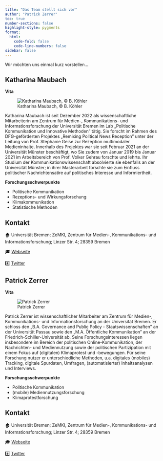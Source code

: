 ```yaml
---
title: "Das Team stellt sich vor"
author: "Patrick Zerrer"
toc: true
number-sections: false
highlight-style: pygments
format:
  html:
    code-fold: false
    code-line-numbers: false
sidebar: false
---
```


Wir möchten uns einmal kurz vorstellen...

## Katharina Maubach

**Vita**

::: column-margin
![Katharina Maubach, © B. Köhler](Bilder/Katharina_Maubach.jpeg)
:::

Katharina Maubach ist seit Dezember 2022 als wissenschaftliche Mitarbeiterin am Zentrum für Medien-, Kommunikations- und Informationsforschung der Universität Bremen im Lab „Politische Kommunikation und Innovative Methoden" tätig. Sie forscht im Rahmen des DFG-geförderten Projektes „Remixing Political News Reception" unter der Leitung von Prof. Stephanie Geise zur Rezeption multimodaler Medieninhalte. Innerhalb des Projektes war sie seit Februar 2021 an der Universität Münster beschäftigt, wo Sie zudem von Januar 2019 bis Januar 2021 im Arbeitsbereich von Prof. Volker Gehrau forschte und lehrte. Ihr Studium der Kommunikationswissenschaft absolvierte sie ebenfalls an der Universität Münster; in ihrer Masterarbeit forschte sie zum Einfluss politischer Nachrichtensatire auf politisches Interesse und Informiertheit.

**Forschungsschwerpunkte**

-   Politische Kommunikation
-   Rezeptions- und Wirkungsforschung
-   Klimakommunikation
-   Statistische Methoden

::: {.callout-note collapse="true" icon="false"}
## Kontakt

🏠 Universität Bremen; ZeMKI, Zentrum für Medien-, Kommunikations- und Informationsforschung; Linzer Str. 4; 28359 Bremen

🎓 [Webseite](https://www.uni-bremen.de/zemki/das-zemki/personen/profilseite/idm/60190?cHash=20e8456893536253bab523dc0c84fc9c)

#️⃣ [Twitter](https://twitter.com/k_maubach)
:::

## Patrick Zerrer

**Vita**

::: column-margin
![Patrick Zerrer](Bilder/Patrick_600x400.png)
:::

Patrick Zerrer ist wissenschaftlicher Mitarbeiter am Zentrum für Medien-, Kommunikations- und Informationsforschung an der Universität Bremen. Er schloss den „B.A. Governance and Public Policy - Staatswissenschaften" an der Universität Passau sowie den „M.A. Öffentliche Kommunikation" an der Friedrich-Schiller-Universität ab. Seine Forschungsinteressen liegen insbesondere im Bereich der politischen Online-Kommunikation, der Nachrichten- und Mediennutzung sowie der politischen Partizipation mit einem Fokus auf (digitalen) Klimaprotest und -bewegungen. Für seine Forschung nutzer er unterschiedliche Methoden, u.a. digitales (mobiles) Tracking, digitale Spurdaten, Umfragen, (automatisierter) Inhaltsanalysen und Interviews.

**Forschungsschwerpunkte**

-   Politische Kommunikation
-   (mobile) Mediennutzungsforschung
-   Klimaprotestforschung

::: {.callout-note collapse="true" icon="false"}
## Kontakt

🏠 Universität Bremen; ZeMKI, Zentrum für Medien-, Kommunikations- und Informationsforschung; Linzer Str. 4; 28359 Bremen

🎓 [Webseite](https://www.uni-bremen.de/zemki/das-zemki/personen/profilseite/idm/24668?cHash=3dca3e98ee8a659c9390ae7bcf8178d5)

#️⃣ [Twitter](https://twitter.com/patrick_zerrer)
:::
